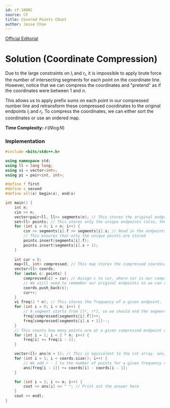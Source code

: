 ```yaml
---
id: cf-1000C
source: CF
title: Covered Points COunt
author: Jesse Choe
---
```


[Official Editorial](http://codeforces.com/blog/entry/60288)


# Solution (Coordinate Compression)

Due to the large constraints on $l_i$ and $r_i$, it is impossible to apply brute force the number of intersecting segments for each point on the coordinate line. However, notice that we can compress the coordinates and "pretend" as if the coordinates were between $1$ and $n$.

This allows us to apply prefix sums on each point in our compressed number line and retransform these compressed coordinates to the original endpoints $l_i$ and $r_i$. To compress the coordinates, we can either sort the coordinates or use an ordered map.

**Time Complexity:** $\mathcal{O}(N\log N)$

<LanguageSection>

<CPPSection>

### Implementation

```cpp
#include <bits/stdc++.h>

using namespace std;
using ll = long long;
using vi = vector<int>;
using pi = pair<int, int>;

#define f first
#define s second
#define all(x) begin(x), end(x)

int main() {
	int n;
    cin >> n;
	vector<pair<ll, ll>> segments(n); // This stores the original endpoints to use in our frequency array later
	set<ll> points; // This stores only the unique endpoints (also, the endpoints will be in sorted order).
	for (int i = 0; i < n; i++) {
		cin >> segments[i].f >> segments[i].s; // Read in the endpoints of the i-th segment
		// This ensures that only the unique points are stored
		points.insert(segments[i].f);
		points.insert(segments[i].s + 1); 
	}
	
    int cur = 0;
    map<ll, int> compressed; // This map stores the compressed coordinates.
	vector<ll> coords;
	for (auto& c: points) {
		compressed[c] = cur; // Assign c to cur, where cur is our compressed coordinate for "a".
		// We still need to remember our original endpoints so we can retransform the compressed coordinates
		coords.push_back(c);
		cur++;
	}
	vi freq(2 * n); // This stores the frequency of a given endpoint.
	for (int i = 0; i < n; i++) {
		// A segment starts from [l*, r*], so we should end the segment at r* + 1 to ensure that r* is included into the segment.
		freq[compressed[segments[i].f]]++;
		freq[compressed[segments[i].s + 1]]--;
	}
	// This counts how many points are at a given compressed endpoint using prefix sums.
	for (int i = 1; i < 2 * n; i++) {
		freq[i] += freq[i - 1];
	}

	vector<ll> ans(n + 1); // This is equivalent to the cnt array. ans[i] stores cnt[i]
	for (int i = 1; i < coords.size(); i++) {
		// We add r - l to the number of points for a given frequency since we compressed the coordinates
		ans[freq[i - 1]] += coords[i] - coords[i - 1];
	}

	for (int i = 1; i <= n; i++) {
		cout << ans[i] << " "; // Print out the answer here
	}
	cout << endl;
}
```

</CPPSection>

</LanguageSection>
